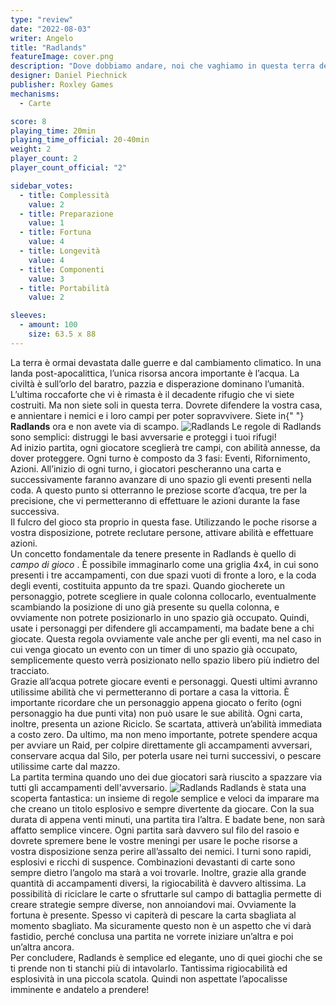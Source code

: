 ```yaml
---
type: "review"
date: "2022-08-03"
writer: Angelo
title: "Radlands"
featureImage: cover.png
description: "Dove dobbiamo andare, noi che vaghiamo in questa terra devastata, in cerca di una versione migliore di noi stessi?"
designer: Daniel Piechnick
publisher: Roxley Games
mechanisms:
  - Carte

score: 8
playing_time: 20min
playing_time_official: 20-40min
weight: 2
player_count: 2
player_count_official: "2"

sidebar_votes:
  - title: Complessità
    value: 2
  - title: Preparazione
    value: 1
  - title: Fortuna
    value: 4
  - title: Longevità
    value: 4
  - title: Componenti
    value: 3
  - title: Portabilità
    value: 2

sleeves:
  - amount: 100
    size: 63.5 x 88
---
```


<Setting>
  La terra è ormai devastata dalle guerre e dal cambiamento climatico. In una
  landa post-apocalittica, l’unica risorsa ancora importante è l’acqua. La
  civiltà è sull’orlo del baratro, pazzia e disperazione dominano l’umanità.
  L’ultima roccaforte che vi è rimasta è il decadente rifugio che vi siete
  costruiti. Ma non siete soli in questa terra. Dovrete difendere la vostra
  casa, e annientare i nemici e i loro campi per poter sopravvivere. Siete in{" "}
  <strong>Radlands</strong> ora e non avete via di scampo.
</Setting>

<img src="./game1.jpg" alt="Radlands" />

<Rules>
  Le regole di Radlands sono semplici: distruggi le basi avversarie e proteggi i
  tuoi rifugi!
  <br />
  Ad inizio partita, ogni giocatore sceglierà tre campi, con abilità annesse, da
  dover proteggere. Ogni turno è composto da 3 fasi: Eventi, Rifornimento,
  Azioni. All’inizio di ogni turno, i giocatori pescheranno una carta e
  successivamente faranno avanzare di uno spazio gli eventi presenti nella coda.
  A questo punto si otterranno le preziose scorte d’acqua, tre per la
  precisione, che vi permetteranno di effettuare le azioni durante la fase
  successiva.
  <br />
  Il fulcro del gioco sta proprio in questa fase. Utilizzando le poche risorse a
  vostra disposizione, potrete reclutare persone, attivare abilità e effettuare
  azioni. <br />
  Un concetto fondamentale da tenere presente in Radlands è quello di <em>
    campo di gioco
  </em>. È possibile immaginarlo come una griglia 4x4, in cui sono presenti i tre
  accampamenti, con due spazi vuoti di fronte a loro, e la coda degli eventi, costituita
  appunto da tre spazi. Quando giocherete un personaggio, potrete scegliere in quale
  colonna collocarlo, eventualmente scambiando la posizione di uno già presente su
  quella colonna, e ovviamente non potrete posizionarlo in uno spazio già occupato.
  Quindi, usate i personaggi per difendere gli accampamenti, ma badate bene a chi
  giocate. Questa regola ovviamente vale anche per gli eventi, ma nel caso in cui
  venga giocato un evento con un timer di uno spazio già occupato, semplicemente
  questo verrà posizionato nello spazio libero più indietro del tracciato.
  <br />
  Grazie all’acqua potrete giocare eventi e personaggi. Questi ultimi avranno utilissime
  abilità che vi permetteranno di portare a casa la vittoria. È importante ricordare
  che un personaggio appena giocato o ferito (ogni personaggio ha due punti vita)
  non può usare le sue abilità. Ogni carta, inoltre, presenta un azione Riciclo.
  Se scartata, attiverà un’abilità immediata a costo zero. Da ultimo, ma non meno
  importante, potrete spendere acqua per avviare un Raid, per colpire direttamente
  gli accampamenti avversari, conservare acqua dal Silo, per poterla usare nei turni
  successivi, o pescare utilissime carte dal mazzo.
  <br />
  La partita termina quando uno dei due giocatori sarà riuscito a spazzare via tutti
  gli accampamenti dell'avversario.
</Rules>

<img src="./game2.jpg" alt="Radlands" />

<Feedback>
  Radlands è stata una scoperta fantastica: un insieme di regole semplice e
  veloci da imparare ma che creano un titolo esplosivo e sempre divertente da
  giocare. Con la sua durata di appena venti minuti, una partita tira l’altra. E
  badate bene, non sarà affatto semplice vincere. Ogni partita sarà davvero sul
  filo del rasoio e dovrete spremere bene le vostre meningi per usare le poche
  risorse a vostra disposizione senza perire all’assalto dei nemici. I turni
  sono rapidi, esplosivi e ricchi di suspence. Combinazioni devastanti di carte
  sono sempre dietro l’angolo ma starà a voi trovarle. Inoltre, grazie alla
  grande quantità di accampamenti diversi, la rigiocabilità è davvero altissima.
  La possibilità di riciclare le carte o sfruttarle sul campo di battaglia
  permette di creare strategie sempre diverse, non annoiandovi mai. Ovviamente
  la fortuna è presente. Spesso vi capiterà di pescare la carta sbagliata al
  momento sbagliato. Ma sicuramente questo non è un aspetto che vi darà
  fastidio, perché conclusa una partita ne vorrete iniziare un’altra e poi
  un’altra ancora. <br />
  Per concludere, Radlands è semplice ed elegante, uno di quei giochi che se ti prende
  non ti stanchi più di intavolarlo. Tantissima rigiocabilità ed esplosività in una
  piccola scatola. Quindi non aspettate l’apocalisse imminente e andatelo a prendere!
</Feedback>

<Instagram id="Cgyyns9DcRh" />
